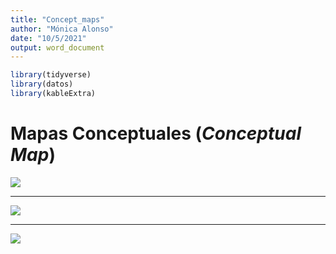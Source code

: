 ```yaml
---
title: "Concept_maps"
author: "Mónica Alonso"
date: "10/5/2021"
output: word_document
---
```


```r
library(tidyverse)
library(datos)
library(kableExtra)
```

# Mapas Conceptuales (_Conceptual Map_)
![](Mapa Conceptual.png)

***

![](Pivot_longer.png)

***

![](pivot_wider.png)
